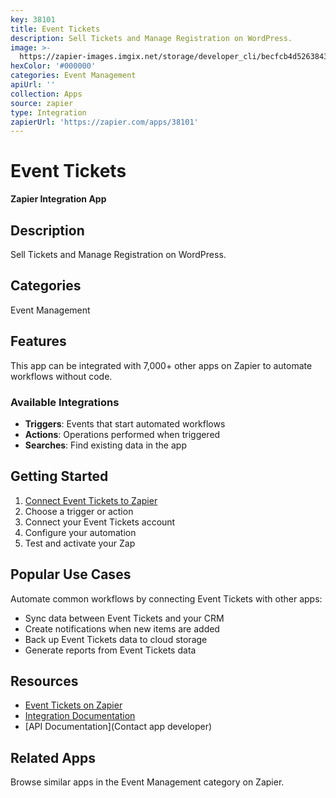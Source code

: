 ```yaml
---
key: 38101
title: Event Tickets
description: Sell Tickets and Manage Registration on WordPress.
image: >-
  https://zapier-images.imgix.net/storage/developer_cli/becfcb4d5263843fc42a497b7faf8654.png?auto=format%2Ccompress&ixlib=python-3.0.0&q=50
hexColor: '#000000'
categories: Event Management
apiUrl: ''
collection: Apps
source: zapier
type: Integration
zapierUrl: 'https://zapier.com/apps/38101'
---
```

# Event Tickets

**Zapier Integration App**

## Description

Sell Tickets and Manage Registration on WordPress.

## Categories

Event Management

## Features

This app can be integrated with 7,000+ other apps on Zapier to automate workflows without code.

### Available Integrations

- **Triggers**: Events that start automated workflows
- **Actions**: Operations performed when triggered
- **Searches**: Find existing data in the app

## Getting Started

1. [Connect Event Tickets to Zapier](https://zapier.com/apps/38101)
2. Choose a trigger or action
3. Connect your Event Tickets account
4. Configure your automation
5. Test and activate your Zap

## Popular Use Cases

Automate common workflows by connecting Event Tickets with other apps:

- Sync data between Event Tickets and your CRM
- Create notifications when new items are added
- Back up Event Tickets data to cloud storage
- Generate reports from Event Tickets data

## Resources

- [Event Tickets on Zapier](https://zapier.com/apps/38101)
- [Integration Documentation](https://zapier.com/apps/38101/integrations)
- [API Documentation](Contact app developer)

## Related Apps

Browse similar apps in the Event Management category on Zapier.
